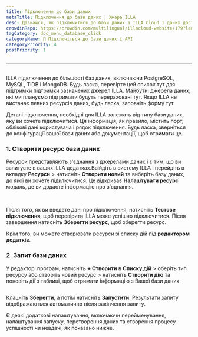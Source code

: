 ```yaml
---
title: Підключення до бази даних
metaTitle: Підключення до бази даних | Хмара ILLA
desc: Дізнайся, як підключитися до бази даних з ILLA Cloud і даних доступу до PostgreSQL, MySQL, TiDB і MongoDB у ваших програмах.
crowdinRepo: https://crowdin.com/multilingual/illacloud-website/179?languages=uk&filter=basic&value=0
tagCategory: doc_menu_database_click
categoryName: 📲 Підключіться до бази даних і API
categoryPriority: 4
postPriority: 1
---
```


* * *

## <h2 hidden>Підключення до бази даних</h2>

ILLA підключення до більшості баз даних, включаючи PostgreSQL, MySQL, TiDB і MongoDB. Будь ласка, перевірте цей список тут для підтримки підтримки зазначених джерел ILLA. Майбутні джерела даних, які ми плануємо підтримати будуть перераховані тут. Якщо ILLA не вистачає певних ресурсів даних, будь ласка, заповніть форму тут.

Деталі підключення, необхідні для ILLA залежать від типу бази даних, яку ви хочете підключитися. Ця інформація, як правило, містить порт, облікові дані користувача і рядок підключення. Будь ласка, зверніться до конфігурації вашої бази даних або документації, щоб отримати це.

### 1.  Створити ресурс бази даних

Ресурси представляють з'єднання з джерелами даних і є тим, що ви запитуєте в ваших ILLA додатках.Ввійдіть в систему ILLA і перейдіть в вкладку **Ресурси** > натисніть **Створити новий** та виберіть базу даних, до якої ви хочете підключитися. Це відкриває **Налаштувати ресурс** модаль, де ви додаєте інформацію про з'єднання.

<img
  src='https://cdn.illacloud.com/official-website/img/docs/connect/connect-database/resources.png'
  alt=""
/>
<img
  src='https://cdn.illacloud.com/official-website/img/docs/connect/connect-database/config.png'
  alt=""
/>

Після того, як ви введете дані про підключення, натисніть **Тестове підключення**, щоб перевірити ILLA може успішно підключитися. Після завершення натисніть **Зберегти ресурс**, щоб зберегти ресурс.

Крім того, ви можете створювати ресурси зі списку дій під **редактором додатків**.

### 2.  Запит бази даних

У редакторі програм, натисніть **+ Створити** в **Списку дій** > оберіть тип ресурсу або створіть новий ресурс > натисніть **Створити дію** та поновіть дії з таблиці, щоб отримати інформацію з Вашої бази даних.

<img
  src='https://cdn.illacloud.com/official-website/img/docs/connect/connect-database/action.png'
  alt=""
/>

Клацніть **Зберегти**, а потім натисніть **Запустити**. Результати запиту відображаються автоматично після закінчення запиту.

Є деякі додаткові налаштування, включаючи перейменування, налаштування запуску, перетворення даних та створення процесу успішності чи невдачі, як показано нижче.

<img
  src='https://cdn.illacloud.com/official-website/img/docs/connect/connect-database/run.png'
  alt=""
/>
